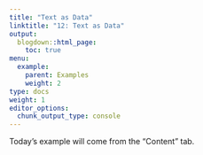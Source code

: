 ```yaml
---
title: "Text as Data"
linktitle: "12: Text as Data"
output:
  blogdown::html_page:
    toc: true
menu:
  example:
    parent: Examples
    weight: 2
type: docs
weight: 1
editor_options:
  chunk_output_type: console
---
```


:::fyi

Today's example will come from the "Content" tab.

:::
